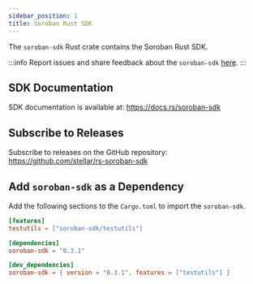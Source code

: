 ```yaml
---
sidebar_position: 1
title: Soroban Rust SDK
---
```


The `soroban-sdk` Rust crate contains the Soroban Rust SDK.

:::info
Report issues and share feedback about the `soroban-sdk`
[here](https://github.com/stellar/rs-soroban-sdk/issues/new/choose).
:::

## SDK Documentation

SDK documentation is available at:
https://docs.rs/soroban-sdk

## Subscribe to Releases

Subscribe to releases on the GitHub repository:
https://github.com/stellar/rs-soroban-sdk

## Add `soroban-sdk` as a Dependency

Add the following sections to the `Cargo.toml` to import the `soroban-sdk`.

```toml
[features]
testutils = ["soroban-sdk/testutils"]

[dependencies]
soroban-sdk = "0.3.1"

[dev_dependencies]
soroban-sdk = { version = "0.3.1", features = ["testutils"] }
```
